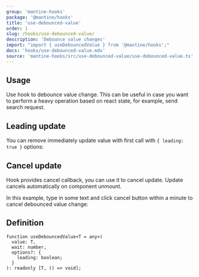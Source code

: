```yaml
---
group: 'mantine-hooks'
package: '@mantine/hooks'
title: 'use-debounced-value'
order: 1
slug: /hooks/use-debounced-value/
description: 'Debounce value changes'
import: "import { useDebouncedValue } from '@mantine/hooks';"
docs: 'hooks/use-debounced-value.mdx'
source: 'mantine-hooks/src/use-debounced-value/use-debounced-value.ts'
---
```



## Usage

Use hook to debounce value change.
This can be useful in case you want to perform a heavy operation based on react state,
for example, send search request.

<UseDebouncedValueBaseDemo />

## Leading update

You can remove immediately update value with first call with `{ leading: true }` options:

<UseDebouncedValueBaseDemo leading />

## Cancel update

Hook provides cancel callback, you can use it to cancel update.
Update cancels automatically on component unmount.

In this example, type in some text and click cancel button within a minute to cancel debounced value change:

<UseDebouncedValueCancelDemo />

## Definition

```tsx
function useDebouncedValue<T = any>(
  value: T,
  wait: number,
  options?: {
    leading: boolean;
  }
): readonly [T, () => void];
```
